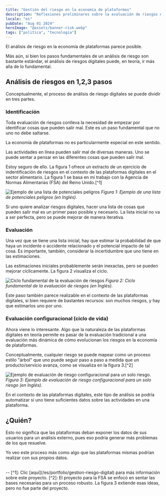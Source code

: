 ```yaml
---
title: "Gestión del riesgo en la economía de plataformas"
description: "Reflexiones preliminares sobre la evaluación de riesgos en la economía de plataformas"
locale: "es"
pubDate: "Aug 01 2024"
heroImage: "@assets/banner-risk.webp"
tags: ["politica", "tecnologia"]
---
```


El análisis de riesgo en la economía de plataformas parece posible.

Más aún, si bien los pasos fundamentales de un análisis de riesgo son bastante estándar, el análisis de riesgos digitales puede, en teoría, ir más alla de lo fundamental.

## Análisis de riesgos en 1,2,3 pasos
Conceptualmente, el proceso de análisis de riesgo digitales se puede dividir en tres partes.

### Identificación
Toda evaluación de riesgos conlleva la necesidad de empezar por identificar cosas que pueden salir mal. Este es un paso fundamental que no uno no debe saltarse.

La economía de plataformas no es particularmente especial en este sentido. 

Las actividades en línea pueden salir mal de diversas maneras. Uno se puede sentar a pensar en las diferentes cosas que pueden salir mal.

Estoy seguro de ello. La figura 1 ofrece un extracto de un ejercicio de indentificación de riesgos en el contexto de las plataformas digitales en el sector alimentario. La figura 1 se basa en mi trabajo con la Agencia de Normas Alimentarias (FSA) del Reino Unido.[^1]

![Ejemplo de una lista de potenciales peligros](/list-of-hazards.webp)
<span className="text-2sm">*Figura 1: Ejemplo de una lista de potenciales peligros (en Inglés).*</span>

Si uno quiere analizar riesgos digitales, hacer una lista de cosas que pueden salir mal es un primer paso posible y necesario. La lista inicial no va a ser perfecta, pero se puede mejorar de manera iterativa.

### Evaluación
Una vez que se tiene una lista inicial, hay que estimar la probabilidad de que haya un incidente o accidente relacionado y el potencial impacto de tal cosa. Es importante, también, considerar la incertidumbre que uno tiene en las estimaciones.

Las estimaciones iniciales probablemente serán inexactas, pero se pueden mejorar cíclicamente. La figura 2 visualiza el ciclo.

![Ciclo fundamental de la evaluación de riesgos](/risk-assessment-cycle.webp)
<span className="text-2sm">*Figura 2: Ciclo fundamental de la evaluación de riesgos (en Inglés).*</span>

Este paso también parece realizable en el contexto de las plataformas digitales, si bien requiere de bastantes recursos: son muchos riesgos, y hay que estimarlos uno por uno.

### Evaluación configuracional (ciclo de vida)
Ahora viene lo interesante. Algo que la naturaleza de las plataformas digitales en teoría permite es pasar de la evaluación tradicional a una evaluación más dinámica de cómo evolucionan los riesgos en la economía de plataformas.

Conceptualmente, cualquier riesgo se puede mapear como un proceso estilo "árbol" que uno puede seguir paso a paso a medida que un producto/servicio avanza, como se visualiza en la figura 3.[^2]

![Ejemplo de evaluación de riesgo configuracional para un solo riesgo.](/configurational-risk-assessment.webp)
<span className="text-2sm">*Figura 3: Ejemplo de evaluación de riesgo configuracional para un solo riesgo (en Inglés).*</span>

En el contexto de las plataformas digitales, este tipo de análisis se podría automatizar si uno tiene suficientes datos sobre las actividades en una plataforma.

## ¿Quién?
Esto no significa que las plataformas deban exponer los datos de sus usuarios para un análisis externo, pues eso podría generar más problemas de los que resuelve.

Yo veo este proceso más como algo que las plataformas mismas podrían realizar con sus propios datos.

<br />
--
[^1]: Clic [aquí](/es/portfolio/gestion-riesgo-digital) para más información sobre este proyecto.
[^2]: El proyecto para la FSA se enfocó en sentar las bases necesarias para un proceso robusto. La figura 3 extiende esas ideas, pero no fue parte del proyecto.